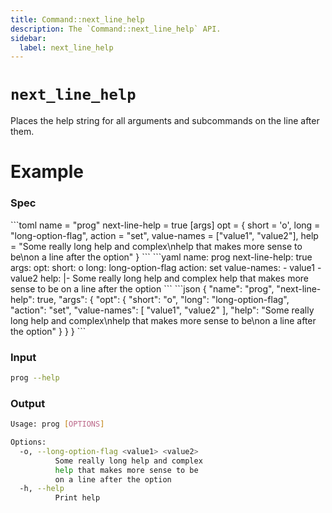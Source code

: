 ```yaml
---
title: Command::next_line_help
description: The `Command::next_line_help` API.
sidebar:
  label: next_line_help
---
```



# `next_line_help` <LinkButton href="https://docs.rs/clap/latest/clap/struct.Command.html#method.next_line_help" icon="open-book" variant="minimal"></LinkButton>

<Badge text="since 0.1.0" size="small" />

Places the help string for all arguments and subcommands on the line after them.

# Example

### Spec

<Tabs syncKey="format">
  <TabItem label="TOML">
```toml
name = "prog"
next-line-help = true
[args]
opt = { short = 'o', long = "long-option-flag", action = "set", value-names = ["value1", "value2"], help = "Some really long help and complex\nhelp that makes more sense to be\non a line after the option" }
```
  </TabItem>
  <TabItem label="YAML">
```yaml
name: prog
next-line-help: true
args:
  opt:
    short: o
    long: long-option-flag
    action: set
    value-names:
    - value1
    - value2
    help: |-
      Some really long help and complex
      help that makes more sense to be
      on a line after the option
```
  </TabItem>
  <TabItem label="JSON">
```json
{
  "name": "prog",
  "next-line-help": true,
  "args": {
    "opt": {
      "short": "o",
      "long": "long-option-flag",
      "action": "set",
      "value-names": [
        "value1",
        "value2"
      ],
      "help": "Some really long help and complex\nhelp that makes more sense to be\non a line after the option"
    }
  }
}
```
  </TabItem>
</Tabs>

### Input

```bash
prog --help
```

### Output

```bash
Usage: prog [OPTIONS]

Options:
  -o, --long-option-flag <value1> <value2>
          Some really long help and complex
          help that makes more sense to be
          on a line after the option
  -h, --help
          Print help
```
